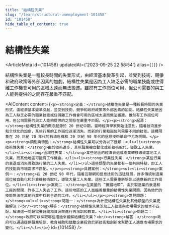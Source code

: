 ```yaml
---
title: "結構性失業"
slug: "/learn/structural-unemployment-101458"
id: "101458"
hide_table_of_contents: true
---
```



# 結構性失業

<ArticleMeta id={101458} updatedAt={'2023-09-25 22:58:54'} alias={`[]`} />
<div className='border-solid border-b border-t-0 my-4 border-[var(--ifm-color-gray-300)]' />

結構性失業是一種較長時間的失業形式，由經濟基本變革引起，並受到技術、競爭和政府政策等外部因素的加劇。結構性失業是因為工人缺乏必需的職業技能或住得離工作機會可用的區域太遠而無法搬遷。雖然有工作崗位可用，但公司需要的與工人能夠提供的之間存在嚴重不匹配。

<AIContent content={`<p><strong>定義：</strong>結構性失業是一種較長時間的失業形式，由經濟基本變革引起，並受到技術、競爭和政府政策等外部因素的加劇。結構性失業是因為工人缺乏必需的職業技能或住得離工作機會可用的區域太遠而無法搬遷。雖然有工作崗位可用，但公司需要的與工人能夠提供的之間存在嚴重不匹配。</p><p><strong>起源：</strong>結構性失業的概念起源於 20 世紀中期，當時經濟學家開始注意到，隨着技術進步和全球化的加劇，某些行業的工作崗位逐漸消失，而新的行業和崗位則需要不同的技能。這種現象在 20 世紀 70 年代的石油危機和 20 世紀 90 年代的信息技術革命中尤為明顯。</p><p><strong>類別與特點：</strong>結構性失業可以分為以下幾類：<ul><li><strong>技術性失業：</strong>由於技術進步，某些職業被自動化或新技術取代，導致工人失業。</li><li><strong>區域性失業：</strong>某些地區的經濟衰退或產業轉移導致當地工人失業，而其他地區可能有工作機會。</li><li><strong>行業性失業：</strong>某些行業的衰退或消失導致該行業的工人失業。</li></ul>這些類型的失業都有一個共同特點，即工人的技能與市場需求不匹配。</p><p><strong>具體案例：</strong><ul><li><strong>案例一：</strong>在 20 世紀 90 年代，隨着互聯網和信息技術的迅猛發展，許多傳統制造業崗位被自動化和計算機技術取代，導致大量工人失業。這些工人需要重新培訓以適應新的工作崗位。</li><li><strong>案例二：</strong>在美國的 “鐵鏽地帶”，由於製造業的衰退和工廠的關閉，許多工人失去了工作。這些地區的工人面臨着嚴重的結構性失業問題，因為他們的技能無法在其他行業中找到合適的工作。</li></ul></p><p><strong>常見問題：</strong><ul><li><strong>問題一：</strong>為什麼結構性失業比其他類型的失業更難解決？<br/><strong>解答：</strong>結構性失業涉及工人技能與市場需求的根本不匹配，解決這一問題需要時間和資源來進行再培訓和教育。</li><li><strong>問題二：</strong>政府可以採取哪些措施來緩解結構性失業？<br/><strong>解答：</strong>政府可以通過提供職業培訓、教育補助和鼓勵企業投資於新技術和創新來幫助工人適應市場需求的變化。</li></ul></p>`} id={101458} />
